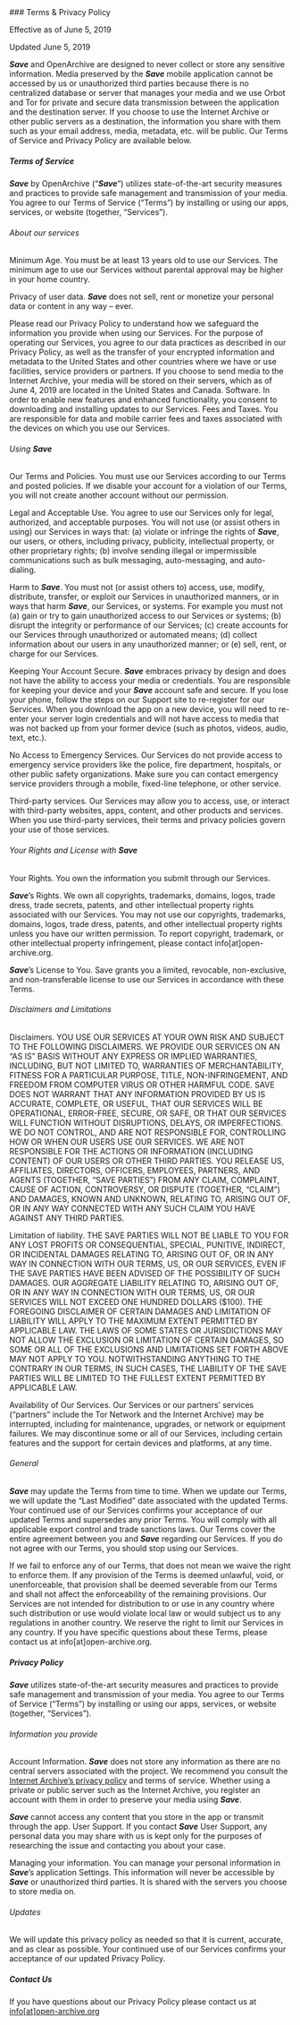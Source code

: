 
<ContentSection>
### Terms & Privacy Policy

Effective as of June 5, 2019

Updated June 5, 2019

**_Save_** and OpenArchive are designed to never collect or store any sensitive information. Media preserved by the **_Save_** mobile application cannot be accessed by us or unauthorized third parties because there is no centralized database or server that manages your media and we use Orbot and Tor for private and secure data transmission between the application and the destination server. If you choose to use the Internet Archive or other public servers as a destination, the information you share with them such as your email address, media, metadata, etc. will be public. Our Terms of Service and Privacy Policy are available below.

##### Terms of Service

**_Save_** by OpenArchive (“**_Save_**”) utilizes state-of-the-art security measures and practices to provide safe management and transmission of your media. You agree to our Terms of Service (“Terms”) by installing or using our apps, services, or website (together, “Services”).

###### About our services

Minimum Age. You must be at least 13 years old to use our Services. The minimum age to use our Services without parental approval may be higher in your home country.

Privacy of user data. **_Save_** does not sell, rent or monetize your personal data or content in any way – ever.

Please read our Privacy Policy to understand how we safeguard the information you provide when using our Services. For the purpose of operating our Services, you agree to our data practices as described in our Privacy Policy, as well as the transfer of your encrypted information and metadata to the United States and other countries where we have or use facilities, service providers or partners. If you choose to send media to the Internet Archive, your media will be stored on their servers, which as of June 4, 2019 are located in the United States and Canada.
Software. In order to enable new features and enhanced functionality, you consent to downloading and installing updates to our Services.
Fees and Taxes. You are responsible for data and mobile carrier fees and taxes associated with the devices on which you use our Services.

###### Using **_Save_**

Our Terms and Policies. You must use our Services according to our Terms and posted policies. If we disable your account for a violation of our Terms, you will not create another account without our permission.

Legal and Acceptable Use. You agree to use our Services only for legal, authorized, and acceptable purposes. You will not use (or assist others in using) our Services in ways that: (a) violate or infringe the rights of **_Save_**, our users, or others, including privacy, publicity, intellectual property, or other proprietary rights; (b) involve sending illegal or impermissible communications such as bulk messaging, auto-messaging, and auto-dialing.

Harm to **_Save_**. You must not (or assist others to) access, use, modify, distribute, transfer, or exploit our Services in unauthorized manners, or in ways that harm **_Save_**, our Services, or systems. For example you must not (a) gain or try to gain unauthorized access to our Services or systems; (b) disrupt the integrity or performance of our Services; (c) create accounts for our Services through unauthorized or automated means; (d) collect information about our users in any unauthorized manner; or (e) sell, rent, or charge for our Services.

Keeping Your Account Secure. **_Save_** embraces privacy by design and does not have the ability to access your media or credentials. You are responsible for keeping your device and your **_Save_** account safe and secure. If you lose your phone, follow the steps on our Support site to re-register for our Services. When you download the app on a new device, you will need to re-enter your server login credentials and will not have access to media that was not backed up from your former device (such as photos, videos, audio, text, etc.).

No Access to Emergency Services. Our Services do not provide access to emergency service providers like the police, fire department, hospitals, or other public safety organizations. Make sure you can contact emergency service providers through a mobile, fixed-line telephone, or other service.

Third-party services. Our Services may allow you to access, use, or interact with third-party websites, apps, content, and other products and services. When you use third-party services, their terms and privacy policies govern your use of those services.
  
###### Your Rights and License with **_Save_** 
  
Your Rights. You own the information you submit through our Services.

**_Save_**’s Rights. We own all copyrights, trademarks, domains, logos, trade dress, trade secrets, patents, and other intellectual property rights associated with our Services. You may not use our copyrights, trademarks, domains, logos, trade dress, patents, and other intellectual property rights unless you have our written permission. To report copyright, trademark, or other intellectual property infringement, please contact info[at]open-archive.org.
  
**_Save_**’s License to You. Save grants you a limited, revocable, non-exclusive, and non-transferable license to use our Services in accordance with these Terms.


###### Disclaimers and Limitations
Disclaimers. YOU USE OUR SERVICES AT YOUR OWN RISK AND SUBJECT TO THE FOLLOWING DISCLAIMERS. WE PROVIDE OUR SERVICES ON AN “AS IS” BASIS WITHOUT ANY EXPRESS OR IMPLIED WARRANTIES, INCLUDING, BUT NOT LIMITED TO, WARRANTIES OF MERCHANTABILITY, FITNESS FOR A PARTICULAR PURPOSE, TITLE, NON-INFRINGEMENT, AND FREEDOM FROM COMPUTER VIRUS OR OTHER HARMFUL CODE. SAVE DOES NOT WARRANT THAT ANY INFORMATION PROVIDED BY US IS ACCURATE, COMPLETE, OR USEFUL, THAT OUR SERVICES WILL BE OPERATIONAL, ERROR-FREE, SECURE, OR SAFE, OR THAT OUR SERVICES WILL FUNCTION WITHOUT DISRUPTIONS, DELAYS, OR IMPERFECTIONS. WE DO NOT CONTROL, AND ARE NOT RESPONSIBLE FOR, CONTROLLING HOW OR WHEN OUR USERS USE OUR SERVICES. WE ARE NOT RESPONSIBLE FOR THE ACTIONS OR INFORMATION (INCLUDING CONTENT) OF OUR USERS OR OTHER THIRD PARTIES. YOU RELEASE US, AFFILIATES, DIRECTORS, OFFICERS, EMPLOYEES, PARTNERS, AND AGENTS (TOGETHER, “SAVE PARTIES”) FROM ANY CLAIM, COMPLAINT, CAUSE OF ACTION, CONTROVERSY, OR DISPUTE (TOGETHER, “CLAIM”) AND DAMAGES, KNOWN AND UNKNOWN, RELATING TO, ARISING OUT OF, OR IN ANY WAY CONNECTED WITH ANY SUCH CLAIM YOU HAVE AGAINST ANY THIRD PARTIES.

Limitation of liability. THE SAVE PARTIES WILL NOT BE LIABLE TO YOU FOR ANY LOST PROFITS OR CONSEQUENTIAL, SPECIAL, PUNITIVE, INDIRECT, OR INCIDENTAL DAMAGES RELATING TO, ARISING OUT OF, OR IN ANY WAY IN CONNECTION WITH OUR TERMS, US, OR OUR SERVICES, EVEN IF THE SAVE PARTIES HAVE BEEN ADVISED OF THE POSSIBILITY OF SUCH DAMAGES. OUR AGGREGATE LIABILITY RELATING TO, ARISING OUT OF, OR IN ANY WAY IN CONNECTION WITH OUR TERMS, US, OR OUR SERVICES WILL NOT EXCEED ONE HUNDRED DOLLARS ($100). THE FOREGOING DISCLAIMER OF CERTAIN DAMAGES AND LIMITATION OF LIABILITY WILL APPLY TO THE MAXIMUM EXTENT PERMITTED BY APPLICABLE LAW. THE LAWS OF SOME STATES OR JURISDICTIONS MAY NOT ALLOW THE EXCLUSION OR LIMITATION OF CERTAIN DAMAGES, SO SOME OR ALL OF THE EXCLUSIONS AND LIMITATIONS SET FORTH ABOVE MAY NOT APPLY TO YOU. NOTWITHSTANDING ANYTHING TO THE CONTRARY IN OUR TERMS, IN SUCH CASES, THE LIABILITY OF THE SAVE PARTIES WILL BE LIMITED TO THE FULLEST EXTENT PERMITTED BY APPLICABLE LAW.

Availability of Our Services. Our Services or our partners’ services (“partners” include the Tor Network and the Internet Archive) may be interrupted, including for maintenance, upgrades, or network or equipment failures. We may discontinue some or all of our Services, including certain features and the support for certain devices and platforms, at any time.

###### General
  
**_Save_** may update the Terms from time to time. When we update our Terms, we will update the “Last Modified” date associated with the updated Terms. Your continued use of our Services confirms your acceptance of our updated Terms and supersedes any prior Terms. You will comply with all applicable export control and trade sanctions laws. Our Terms cover the entire agreement between you and **_Save_** regarding our Services. If you do not agree with our Terms, you should stop using our Services.
  
If we fail to enforce any of our Terms, that does not mean we waive the right to enforce them. If any provision of the Terms is deemed unlawful, void, or unenforceable, that provision shall be deemed severable from our Terms and shall not affect the enforceability of the remaining provisions. Our Services are not intended for distribution to or use in any country where such distribution or use would violate local law or would subject us to any regulations in another country. We reserve the right to limit our Services in any country. If you have specific questions about these Terms, please contact us at info[at]open-archive.org.

##### Privacy Policy
  
**_Save_** utilizes state-of-the-art security measures and practices to provide safe management and transmission of your media. You agree to our Terms of Service (“Terms”) by installing or using our apps, services, or website (together, “Services”).
  
 ###### Information you provide
  
Account Information. **_Save_** does not store any information as there are no central servers associated with the project. We recommend you consult the [Internet Archive’s privacy policy](https://archive.org/about/terms.php) and terms of service. Whether using a private or public server such as the Internet Archive, you register an account with them in order to preserve your media using **_Save_**.
  
**_Save_** cannot access any content that you store in the app or transmit through the app.
User Support. If you contact **_Save_** User Support, any personal data you may share with us is kept only for the purposes of researching the issue and contacting you about your case.
  
Managing your information. You can manage your personal information in **_Save_**’s application Settings. This information will never be accessible by **_Save_** or unauthorized third parties. It is shared with the servers you choose to store media on.
  
###### Updates

We will update this privacy policy as needed so that it is current, accurate, and as clear as possible. Your continued use of our Services confirms your acceptance of our updated Privacy Policy.
  
##### Contact Us

If you have questions about our Privacy Policy please contact us at [info[at]open-archive.org](mailto:info@open-archive.org)

</ContentSection>
